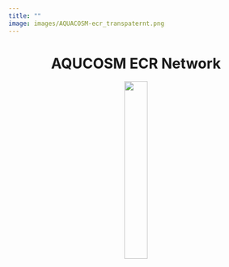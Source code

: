 ```yaml
---
title: ""
image: images/AQUACOSM-ecr_transpaternt.png
---
```

<center>
# AQUCOSM ECR Network
</center>


<center>
<img src = "images/AQUACOSM-ecr_transpaternt.png" width = "30%">
<!-- ![](images/AQUACOSM-ecr_transpaternt.png){fig-align="center" width = "250"} -->
</center>
